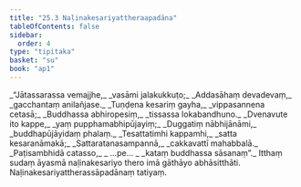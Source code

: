 ```yaml
---
title: "25.3 Naḷinakesariyattheraapadāna"
tableOfContents: false
sidebar:
  order: 4
type: "tipitaka"
basket: "su"
book: "ap1"
---
```



<DynamicBreadcrumb />

<Division number="9" book="ap1">

<Paragraph number="3046" type="verses" book="ap1">
_“Jātassarassa vemajjhe,_  
_vasāmi jalakukkuṭo;_  
_Addasāhaṃ devadevaṃ,_  
_gacchantaṃ anilañjase._  

</Paragraph>

</Division>
<Division number="10" book="ap1">

<Paragraph number="3047" type="verses" book="ap1">
_Tuṇḍena kesariṃ gayha,_  
_vippasannena cetasā;_  
_Buddhassa abhiropesiṃ,_  
_tissassa lokabandhuno._  

</Paragraph>

</Division>
<Division number="11" book="ap1">

<Paragraph number="3048" type="verses" book="ap1">
_Dvenavute ito kappe,_  
_yaṃ pupphamabhipūjayiṃ;_  
_Duggatiṃ nābhijānāmi,_  
_buddhapūjāyidaṃ phalaṃ._  

</Paragraph>

</Division>
<Division number="12" book="ap1">

<Paragraph number="3049" type="verses" book="ap1">
_Tesattatimhi kappamhi,_  
_satta kesaranāmakā;_  
_Sattaratanasampannā,_  
_cakkavattī mahabbalā._  

</Paragraph>

</Division>
<Division number="13" book="ap1">

<Paragraph number="3050" type="verses" book="ap1">
_Paṭisambhidā catasso,_  
_ …pe… _  
_kataṃ buddhassa sāsanaṃ”._  

</Paragraph>

<Paragraph number="3051" book="ap1">
Itthaṃ sudaṃ āyasmā naḷinakesariyo thero imā gāthāyo abhāsitthāti.

</Paragraph>
</Division>

<Paragraph number="3052" type="center" book="ap1">
Naḷinakesariyattherassāpadānaṃ tatiyaṃ.
</Paragraph>